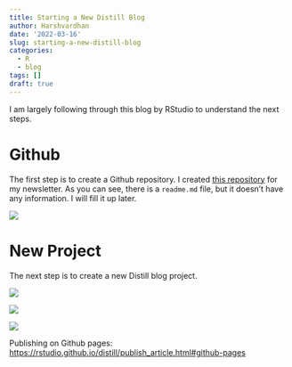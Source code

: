 ```yaml
---
title: Starting a New Distill Blog
author: Harshvardhan
date: '2022-03-16'
slug: starting-a-new-distill-blog
categories:
  - R
  - blog
tags: []
draft: true
---
```


I am largely following through this blog by RStudio to understand the next steps.

# Github

The first step is to create a Github repository. I created [this repository](https://github.com/harshvardhaniimi/next) for my newsletter. As you can see, there is a `readme.md` file, but it doesn't have any information. I will fill it up later.

[![](images/Screen%20Shot%202022-03-16%20at%202.24.42%20PM.png)](https://github.com/harshvardhaniimi/next)

# New Project

The next step is to create a new Distill blog project.

![](images/Screen%20Shot%202022-03-16%20at%202.28.50%20PM.png)

![](images/Screen%20Shot%202022-03-16%20at%202.28.56%20PM.png)

![](images/Screen%20Shot%202022-03-16%20at%202.29.54%20PM.png)

Publishing on Github pages: <https://rstudio.github.io/distill/publish_article.html#github-pages>
